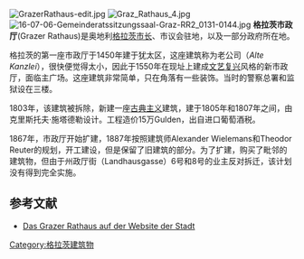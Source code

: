[[File:GrazerRathaus-edit.jpg|right]]
[[File:Graz_Rathaus_4.jpg|right]]
[[File:16-07-06-Gemeinderatssitzungssaal-Graz-RR2_0131-0144.jpg|thumb]]
'''格拉茨市政厅'''(Grazer Rathaus)是奥地利[[格拉茨|格拉茨]][[市长|市长]]、市议会驻地，以及一部分政府所在地。 

格拉茨的第一座市政厅于1450年建于犹太区，这座建筑称为老公司（''Alte Kanzlei''），很快便觉得太小，因此于1550年在现址上建成[[文艺复兴|文艺复兴]]风格的新市政厅，面临主广场。这座建筑非常简单，只在角落有一些装饰。当时的警察总署和监狱设在三楼。

1803年，该建筑被拆除，新建一座[[古典主义|古典主义]]建筑，建于1805年和1807年之间，由克里斯托夫·施塔德勒设计。工程造价15万Gulden，出自进口葡萄酒税。
 
1867年，市政厅开始扩建，1887年按照建筑师Alexander Wielemans和Theodor Reuter的规划，开工建设，但是保留了旧建筑的部分。为了扩建，购买了毗邻的建筑物，但由于州政厅街（Landhausgasse）6号和8号的业主反对拆迁，该计划没有得到完全实施。  

== 参考文献 ==
{{Commonscat|Rathaus, Graz}}
* [https://web.archive.org/web/20110606093019/http://www.graz.at/cms/beitrag/10058666/1088931 Das Grazer Rathaus auf der Website der Stadt]

[[Category:格拉茨建筑物|Category:格拉茨建筑物]]